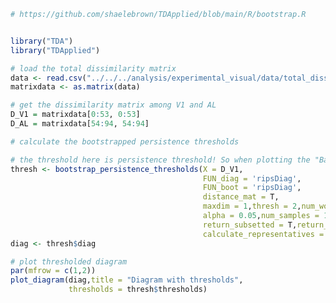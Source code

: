 ```r
# https://github.com/shaelebrown/TDApplied/blob/main/R/bootstrap.R


library("TDA")
library("TDApplied")

# load the total dissimilarity matrix
data <- read.csv("../../../analysis/experimental_visual/data/total_dissimilarity.csv", header = FALSE, sep = " ")
matrixdata <- as.matrix(data)

# get the dissimilarity matrix among V1 and AL
D_V1 = matrixdata[0:53, 0:53]
D_AL = matrixdata[54:94, 54:94]

# calculate the bootstrapped persistence thresholds 

# the threshold here is persistence threshold! So when plotting the "Band" above the diagonal line, one doesn't need to double the threshold. 
thresh <- bootstrap_persistence_thresholds(X = D_V1,
                                           FUN_diag = 'ripsDiag',
                                           FUN_boot = 'ripsDiag',
                                           distance_mat = T,
                                           maxdim = 1,thresh = 2,num_workers = 2,
                                           alpha = 0.05,num_samples = 1000,
                                           return_subsetted = T,return_pvals = T,
                                           calculate_representatives = T)
diag <- thresh$diag

# plot thresholded diagram 
par(mfrow = c(1,2))
plot_diagram(diag,title = "Diagram with thresholds",
             thresholds = thresh$thresholds)
```
